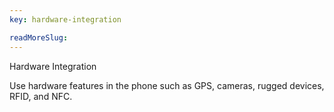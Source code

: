```yaml
---
key: hardware-integration

readMoreSlug:
---
```


Hardware Integration

Use hardware features in the phone such as GPS, cameras, rugged devices, RFID, and NFC.